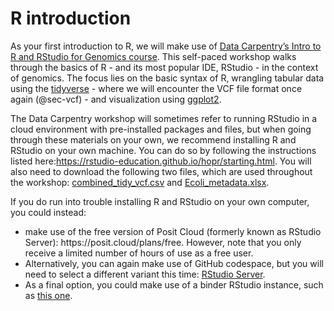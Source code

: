 # R introduction

As your first introduction to R, we will make use of [Data Carpentry's Intro to R and RStudio for Genomics course](https://datacarpentry.org/genomics-r-intro/). This self-paced workshop walks through the basics of R - and its most popular IDE, RStudio - in the context of genomics. The focus lies on the basic syntax of R, wrangling tabular data using the [tidyverse](https://www.tidyverse.org/) - where we will encounter the VCF file format once again (@sec-vcf) - and visualization using [ggplot2](https://ggplot2.tidyverse.org/).

The Data Carpentry workshop will sometimes refer to running RStudio in a cloud environment with pre-installed packages and files, but when going through these materials on your own, we recommend installing R and RStudio on your own machine. You can do so by following the instructions listed here:[https://rstudio-education.github.io/hopr/starting.html](https://rstudio-education.github.io/hopr/starting.html). You will also need to download the following two files, which are used throughout the workshop: [combined_tidy_vcf.csv](https://figshare.com/ndownloader/files/14632895) and [Ecoli_metadata.xlsx](https://figshare.com/ndownloader/files/39515053).

If you do run into trouble installing R and RStudio on your own computer, you could instead:

-  make use of the free version of Posit Cloud (formerly known as RStudio Server): https://posit.cloud/plans/free. However, note that you only receive a limited number of hours of use as a free user.
- Alternatively, you can again make use of GitHub codespace, but you will need to select a different variant this time: [RStudio Server](https://codespaces.new/pmoris/FiMAB-bioinformatics?template=false&devcontainer_path=.devcontainer%2Frstudio%2Fdevcontainer.json).
- As a final option, you could make use of a binder RStudio instance, such as [this one](https://mybinder.org/v2/gh/rocker-org/binder/HEAD?urlpath=rstudio).
